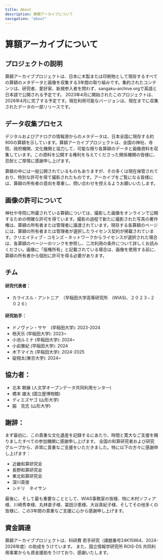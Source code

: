 ```yaml
---
title: About
description: 算額アーカイブについて
navigation: "about"
---
```


# 算額アーカイブについて

## プロジェクトの説明

算額アーカイブプロジェクトは、日本に木製または印刷物として現存するすべての算額のメタデータと画像​​を収集する3年間の取り組みです。集約されたコンテンツは、研究者、愛好家、新規参入者を問わず、sangaku-archive.orgで英語と日本語で公開される予定です。
2023年4月に開始されたこのプロジェクトは、2026年4月に完了する予定です。現在利用可能なバージョンは、現在までに収集されたデータの一部リリースです。

## データ収集プロセス

デジタルおよびアナログの情報源からのメタデータは、日本全国に現存する約900の算額を示しています。算額アーカイブプロジェクトは、全国の神社、寺院、政府機関、文化機関と協力して、可能な限り各算額のデータと画像資料を収集しています。この資料を公開する権利を与えてくださった関係機関の皆様に、忍耐とご厚情に感謝申し上げます。

算額の中には一般公開されているものもありますが、その多くは現在保管されており、特別な許可を得て撮影されたものです。アーカイブをご覧になる皆様には、算額の所有者の意向を尊重し、問い合わせを控えるようお願いいたします。


## 画像の許可について

神社や寺院に所蔵されている算額については、撮影した画像をオンラインで公開するための明確な許可を得ています。撮影の過程で新たに撮影された写真の著作権は、算額の所有者または管理者に譲渡されています。現存する各算額のページには、算額の所有者または管理者が選択したライセンス契約が掲載されています。クリエイティブ・コモンズ・ネットワークからライセンスが選択された場合は、各算額のページーのリンクを参照し、二次利用の条件について詳しくお読みください。画像に「版権所有」と記載されている場合は、画像を使用する前に、算額の所有者から個別に許可を得る必要があります。


## チム

#### 研究代表者： 
- カライスル・アントニア　（早稲田大学高等研究所　(WIAS)、２０２３−２０２６）

#### 研究助手：
- ドノヴァン・サヤ　(早稲田大学): 2023-2024
- 杨天乐 (早稲田大学): 2023~
- 小池ルミナ (早稲田大学): 2024~
- 小岩雅紀 (早稲田大学): 2024
- 木下マイカ (早稲田大学): 2024-2025
- 碇翔太(東京大学): 2024~

## 協力者：

- 北本 朝展 (人文学オープンデータ共同利用センター)
- 橋本 雄太 (国立歴博物館)
- ディエズヤゴ (山形大学)
- 脇　克志 (山形大学)

## 謝辞：

まず最初に、この貴重な文化遺産を記録するにあたり、時間と寛大なご支援を賜りましたすべての参加機関に感謝申し上げます。
全国の和算研究者および研究グループから、非常に貴重なご支援をいただきました。特に以下の方々に感謝申し上げます：

- 近畿和算研究会 
- 長野和算研究会 
- 東北和算研究会
- 深川英俊
- シドリ　ネイサン

最後に、そして最も重要なこととして、WIAS事務室の皆様、特に木村ソフィア様、川崎秀幸様、丸林直子様、冨田沙恵様、大谷真紀子様、そしてその他多くの皆様に、この3年間の貴重なご支援に心から感謝申し上げます。

## 資金調達

算額アーカイブプロジェクトは、科研費 若手研究（課題番号24K15964、2024-2026年度）の助成をうけています。
また、国立情報学研究所 ROIS-DS 共同利用事業からも資金援助をうけており、感謝いたします。

